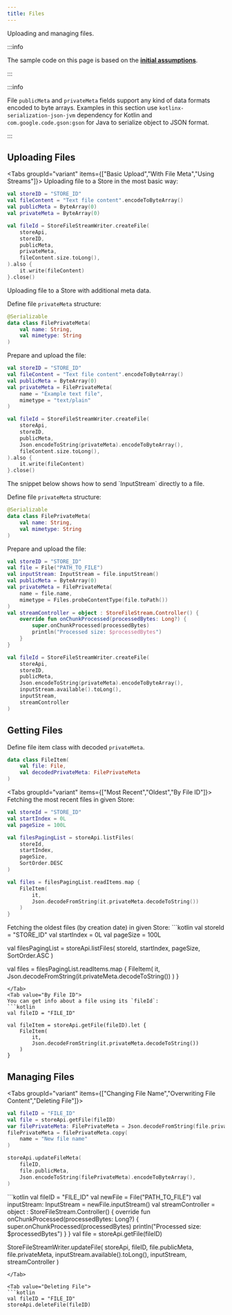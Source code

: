 ```yaml
---
title: Files
---
```




Uploading and managing files.

:::info

The sample code on this page is based on the **[initial assumptions](./introduction#initial-assumptions)**.

:::

:::info

File `publicMeta` and `privateMeta` fields support any kind of data formats encoded to byte arrays. Examples in this section use `kotlinx-serialization-json-jvm` dependency for Kotlin and `com.google.code.gson:gson` for Java to serialize object to JSON format.

:::

## Uploading Files

<Tabs groupId="variant" items={["Basic Upload","With File Meta","Using Streams"]}>
<Tab >
Uploading file to a Store in the most basic way:
```kotlin
val storeID = "STORE_ID"
val fileContent = "Text file content".encodeToByteArray()
val publicMeta = ByteArray(0)
val privateMeta = ByteArray(0)

val fileId = StoreFileStreamWriter.createFile(
    storeApi,
    storeID,
    publicMeta,
    privateMeta,
    fileContent.size.toLong(),
).also {
    it.write(fileContent)
}.close()
```
</Tab>
<Tab >

Uploading file to a Store with additional meta data.

Define file `privateMeta` structure:
```kotlin
@Serializable
data class FilePrivateMeta(
    val name: String,
    val mimetype: String
)
```
Prepare and upload the file:
```kotlin
val storeID = "STORE_ID"
val fileContent = "Text file content".encodeToByteArray()
val publicMeta = ByteArray(0)
val privateMeta = FilePrivateMeta(
    name = "Example text file",
    mimetype = "text/plain"
)

val fileId = StoreFileStreamWriter.createFile(
    storeApi,
    storeID,
    publicMeta,
    Json.encodeToString(privateMeta).encodeToByteArray(),
    fileContent.size.toLong(),
).also {
    it.write(fileContent)
}.close()
```
</Tab>
<Tab value='Using Streams'>
The snippet below shows how to send `InputStream` directly to a file.

Define file `privateMeta` structure:
```kotlin
@Serializable
data class FilePrivateMeta(
    val name: String,
    val mimetype: String
)
```
Prepare and upload the file:
```kotlin
val storeID = "STORE_ID"
val file = File("PATH_TO_FILE")
val inputStream: InputStream = file.inputStream()
val publicMeta = ByteArray(0)
val privateMeta = FilePrivateMeta(
    name = file.name,
    mimetype = Files.probeContentType(file.toPath())
)
val streamController = object : StoreFileStream.Controller() {
    override fun onChunkProcessed(processedBytes: Long?) {
        super.onChunkProcessed(processedBytes)
        println("Processed size: $processedBytes")
    }
}

val fileId = StoreFileStreamWriter.createFile(
    storeApi,
    storeID,
    publicMeta,
    Json.encodeToString(privateMeta).encodeToByteArray(),
    inputStream.available().toLong(),
    inputStream,
    streamController
)
```
</Tab>
</Tabs>

## Getting Files

Define file item class with decoded `privateMeta`.
```kotlin
data class FileItem(
    val file: File,
    val decodedPrivateMeta: FilePrivateMeta
)
```

<Tabs groupId="variant" items={["Most Recent","Oldest","By File ID"]}>
<Tab value="Most Recent">
Fetching the most recent files in given Store:
```kotlin
val storeId = "STORE_ID"
val startIndex = 0L
val pageSize = 100L

val filesPagingList = storeApi.listFiles(
    storeId,
    startIndex,
    pageSize,
    SortOrder.DESC
)

val files = filesPagingList.readItems.map {
    FileItem(
        it,
        Json.decodeFromString(it.privateMeta.decodeToString())
    )
}
```
</Tab>

<Tab value="Oldest">
Fetching the oldest files (by creation date) in given Store:
```kotlin
val storeId = "STORE_ID"
val startIndex = 0L
val pageSize = 100L

val filesPagingList = storeApi.listFiles(
    storeId,
    startIndex,
    pageSize,
    SortOrder.ASC
)

val files = filesPagingList.readItems.map {
    FileItem(
        it,
        Json.decodeFromString(it.privateMeta.decodeToString())
    )
}
```
</Tab>
<Tab value="By File ID">
You can get info about a file using its `fileId`:
```kotlin
val fileID = "FILE_ID"

val fileItem = storeApi.getFile(fileID).let {
    FileItem(
        it,
        Json.decodeFromString(it.privateMeta.decodeToString())
    )
}
```
</Tab>
</Tabs>


## Managing Files

<Tabs groupId="variant" items={["Changing File Name","Overwriting File Content","Deleting File"]}>
<Tab value="Changing File Name">
```kotlin
val fileID = "FILE_ID"
val file = storeApi.getFile(fileID)
var filePrivateMeta: FilePrivateMeta = Json.decodeFromString(file.privateMeta.decodeToString())
filePrivateMeta = filePrivateMeta.copy(
    name = "New file name"
)

storeApi.updateFileMeta(
    fileID,
    file.publicMeta,
    Json.encodeToString(filePrivateMeta).encodeToByteArray(),
)
```
</Tab>

<Tab value="Overwriting File Content">
```kotlin
val fileID = "FILE_ID"
val newFile = File("PATH_TO_FILE")
val inputStream: InputStream = newFile.inputStream()
val streamController = object : StoreFileStream.Controller() {
    override fun onChunkProcessed(processedBytes: Long?) {
        super.onChunkProcessed(processedBytes)
        println("Processed size: $processedBytes")
    }
}
val file = storeApi.getFile(fileID)

StoreFileStreamWriter.updateFile(
    storeApi,
    fileID,
    file.publicMeta,
    file.privateMeta,
    inputStream.available().toLong(),
    inputStream,
    streamController
)
```
</Tab>

<Tab value="Deleting File">
```kotlin
val fileID = "FILE_ID"
storeApi.deleteFile(fileID)
```
</Tab>
</Tabs>